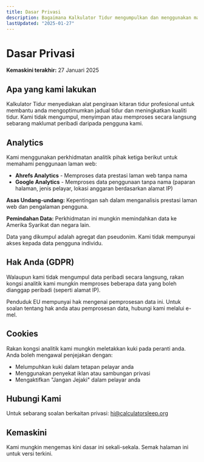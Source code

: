 ```yaml
---
title: Dasar Privasi
description: Bagaimana Kalkulator Tidur mengumpulkan dan menggunakan maklumat anda
lastUpdated: "2025-01-27"
---
```


# Dasar Privasi

**Kemaskini terakhir:** 27 Januari 2025

## Apa yang kami lakukan

Kalkulator Tidur menyediakan alat pengiraan kitaran tidur profesional untuk membantu anda mengoptimumkan jadual tidur dan meningkatkan kualiti tidur. Kami tidak mengumpul, menyimpan atau memproses secara langsung sebarang maklumat peribadi daripada pengguna kami.

## Analytics

Kami menggunakan perkhidmatan analitik pihak ketiga berikut untuk memahami penggunaan laman web:

- **Ahrefs Analytics** - Memproses data prestasi laman web tanpa nama
- **Google Analytics** - Memproses data penggunaan tanpa nama (paparan halaman, jenis pelayar, lokasi anggaran berdasarkan alamat IP)

**Asas Undang-undang:** Kepentingan sah dalam menganalisis prestasi laman web dan pengalaman pengguna.

**Pemindahan Data:** Perkhidmatan ini mungkin memindahkan data ke Amerika Syarikat dan negara lain.

Data yang dikumpul adalah agregat dan pseudonim. Kami tidak mempunyai akses kepada data pengguna individu.

## Hak Anda (GDPR)

Walaupun kami tidak mengumpul data peribadi secara langsung, rakan kongsi analitik kami mungkin memproses beberapa data yang boleh dianggap peribadi (seperti alamat IP).

Penduduk EU mempunyai hak mengenai pemprosesan data ini. Untuk soalan tentang hak anda atau pemprosesan data, hubungi kami melalui e-mel.

## Cookies

Rakan kongsi analitik kami mungkin meletakkan kuki pada peranti anda. Anda boleh mengawal penjejakan dengan:

- Melumpuhkan kuki dalam tetapan pelayar anda
- Menggunakan penyekat iklan atau sambungan privasi
- Mengaktifkan "Jangan Jejaki" dalam pelayar anda

## Hubungi Kami

Untuk sebarang soalan berkaitan privasi: hi@calculatorsleep.org

## Kemaskini

Kami mungkin mengemas kini dasar ini sekali-sekala. Semak halaman ini untuk versi terkini.



